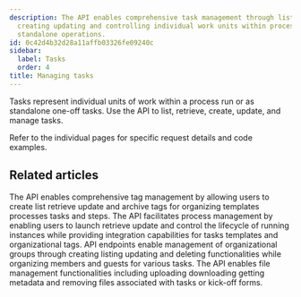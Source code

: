```yaml
---
description: The API enables comprehensive task management through listing retrieving
  creating updating and controlling individual work units within process runs or as
  standalone operations.
id: 0c42d4b32d28a11affb03326fe09240c
sidebar:
  label: Tasks
  order: 4
title: Managing tasks
---
```



Tasks represent individual units of work within a process run or as standalone one-off tasks. Use the API to list, retrieve, create, update, and manage tasks.

Refer to the individual pages for specific request details and code examples.

<PageTree />


## Related articles
<CardGrid>
<LinkTitleCard header="<b>Code Samples > Managing tags</b>" href="/products/pro/integrations/open-api/code-samples/tags/" > The API enables comprehensive tag management by allowing users to create list retrieve update and archive tags for organizing templates processes tasks and steps. </LinkTitleCard>
<LinkTitleCard header="<b>Code Samples > Managing processes (Runs)</b>" href="/products/pro/integrations/open-api/code-samples/processes/" > The API facilitates process management by enabling users to launch retrieve update and control the lifecycle of running instances while providing integration capabilities for tasks templates and organizational tags. </LinkTitleCard>
<LinkTitleCard header="<b>Code Samples > Managing groups</b>" href="/products/pro/integrations/open-api/code-samples/groups/" > API endpoints enable management of organizational groups through creating listing updating and deleting functionalities while organizing members and guests for various tasks. </LinkTitleCard>
<LinkTitleCard header="<b>Code Samples > Managing files</b>" href="/products/pro/integrations/open-api/code-samples/files/" > The API enables file management functionalities including uploading downloading getting metadata and removing files associated with tasks or kick-off forms. </LinkTitleCard>
</CardGrid>